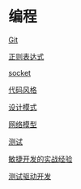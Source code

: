 =编程=

[[git/index|Git]]

[[re|正则表达式]]

[[socket|socket]]

[[codestyle|代码风格]]

[[designpattern/index|设计模式]]

[[networkmodule|网络模型]]

[[test|测试]]

[[http://techblog.youdao.com/?p=373|敏捷开发的实战经验]]

[[tdd|测试驱动开发]]

